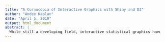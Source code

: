 ```yaml
---
title: "A Cornucopia of Interactive Graphics with Shiny and D3"
author: "Andee Kaplan"
date: "April 5, 2019"
output: html_document
abstract: |
  While still a developing field, interactive statistical graphics have been a topic of interest since the late 1960s. Recent development of the R and JavaScript frameworks Shiny and D3 has made it much more accesible for statisticians and practitioners to have interactivity in their graphics, specifically for the web. While much of the work in interactive statistical graphics has focused on the general interactivity tasks of linking plots, brushing, labeling, and scaling, other work seeks to solve more specific data problems through the use of interactive statistical web graphics. In this talk I present three examples of the latter goal, as well as a brief overview of the steps needed to build a basic application that makes use of both Shiny and D3.
---
```

